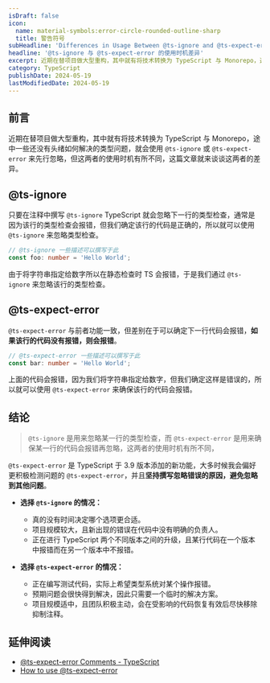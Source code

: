 ```yaml
---
isDraft: false
icon:
  name: material-symbols:error-circle-rounded-outline-sharp
  title: 警告符号
subHeadline: 'Differences in Usage Between @ts-ignore and @ts-expect-error'
headline: '@ts-ignore 与 @ts-expect-error 的使用时机差异'
excerpt: 近期在替项目做大型重构，其中就有将技术转换为 TypeScript 与 Monorepo，途中一些还没有头绪如何解决的类型问题，就会使用 `@ts-ignore` 或 `@ts-expect-error` 来先行忽略，但这两者的使用时机有所不同，这篇文章就来谈谈这两者的差异。
category: TypeScript
publishDate: 2024-05-19
lastModifiedDate: 2024-05-19
---
```


## 前言

近期在替项目做大型重构，其中就有将技术转换为 TypeScript 与 Monorepo，途中一些还没有头绪如何解决的类型问题，就会使用 `@ts-ignore` 或 `@ts-expect-error` 来先行忽略，但这两者的使用时机有所不同，这篇文章就来谈谈这两者的差异。

## @ts-ignore

只要在注释中撰写 `@ts-ignore` TypeScript 就会忽略下一行的类型检查，通常是因为该行的类型检查会报错，但我们确定该行的代码是正确的，所以就可以使用 `@ts-ignore` 来忽略类型检查。

```ts
// @ts-ignore 一些描述可以撰写于此
const foo: number = 'Hello World';
```

由于将字符串指定给数字所以在静态检查时 TS 会报错，于是我们通过 `@ts-ignore` 来忽略该行的类型检查。

## @ts-expect-error

`@ts-expect-error` 与前者功能一致，但差别在于可以确定下一行代码会报错，**如果该行的代码没有报错，则会报错**。

```ts
// @ts-expect-error 一些描述可以撰写于此
const bar: number = 'Hello World';
```

上面的代码会报错，因为我们将字符串指定给数字，但我们确定这样是错误的，所以就可以使用 `@ts-expect-error` 来确保该行的代码会报错。

## 结论

> `@ts-ignore` 是用来忽略某一行的类型检查，而 `@ts-expect-error` 是用来确保某一行的代码会报错再忽略，这两者的使用时机有所不同，

`@ts-expect-error` 是 TypeScript 于 3.9 版本添加的新功能，大多时候我会偏好更积极检测问题的 `@ts-expect-error`，并且**坚持撰写忽略错误的原因，避免忽略到其他问题**。

- **选择 `@ts-ignore` 的情况：**

  - 真的没有时间决定哪个选项更合适。
  - 项目规模较大，且新出现的错误在代码中没有明确的负责人。
  - 正在进行 TypeScript 两个不同版本之间的升级，且某行代码在一个版本中报错而在另一个版本中不报错。

- **选择 `@ts-expect-error` 的情况：**
  - 正在编写测试代码，实际上希望类型系统对某个操作报错。
  - 预期问题会很快得到解决，因此只需要一个临时的解决方案。
  - 项目规模适中，且团队积极主动，会在受影响的代码恢复有效后尽快移除抑制注释。

## 延伸阅读

- [@ts-expect-error Comments - TypeScript](https://www.typescriptlang.org/docs/handbook/release-notes/typescript-3-9.html#-ts-expect-error-comments)
- [How to use @ts-expect-error](https://www.totaltypescript.com/concepts/how-to-use-ts-expect-error)
